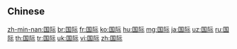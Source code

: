 {{also|国際|國際}}
==Chinese==
{{zh-see|國際}}

[[zh-min-nan:国际]]
[[br:国际]]
[[fr:国际]]
[[ko:国际]]
[[hu:国际]]
[[mg:国际]]
[[ja:国际]]
[[uz:国际]]
[[ru:国际]]
[[th:国际]]
[[tr:国际]]
[[uk:国际]]
[[vi:国际]]
[[zh:国际]]
